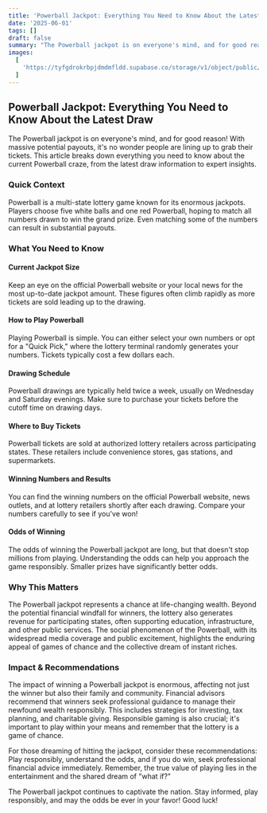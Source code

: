 ```yaml
---
title: 'Powerball Jackpot: Everything You Need to Know About the Latest Draw'
date: '2025-06-01'
tags: []
draft: false
summary: "The Powerball jackpot is on everyone's mind, and for good reason! With massive potential payouts, it's no wonder people are lining up to grab their tickets. This article breaks down everything you need to know about the current Powerball craze, from the latest draw information to expert insights."
images:
  [
    'https://tyfgdrokrbpjdmdmfldd.supabase.co/storage/v1/object/public/image/2025-06-01-12-04-00-213+02-00.jpg',
  ]
---
```


## Powerball Jackpot: Everything You Need to Know About the Latest Draw

The Powerball jackpot is on everyone's mind, and for good reason! With massive potential payouts, it's no wonder people are lining up to grab their tickets. This article breaks down everything you need to know about the current Powerball craze, from the latest draw information to expert insights.

### Quick Context

Powerball is a multi-state lottery game known for its enormous jackpots. Players choose five white balls and one red Powerball, hoping to match all numbers drawn to win the grand prize. Even matching some of the numbers can result in substantial payouts.

### What You Need to Know

#### Current Jackpot Size

Keep an eye on the official Powerball website or your local news for the most up-to-date jackpot amount. These figures often climb rapidly as more tickets are sold leading up to the drawing.

#### How to Play Powerball

Playing Powerball is simple. You can either select your own numbers or opt for a "Quick Pick," where the lottery terminal randomly generates your numbers. Tickets typically cost a few dollars each.

#### Drawing Schedule

Powerball drawings are typically held twice a week, usually on Wednesday and Saturday evenings. Make sure to purchase your tickets before the cutoff time on drawing days.

#### Where to Buy Tickets

Powerball tickets are sold at authorized lottery retailers across participating states. These retailers include convenience stores, gas stations, and supermarkets.

#### Winning Numbers and Results

You can find the winning numbers on the official Powerball website, news outlets, and at lottery retailers shortly after each drawing. Compare your numbers carefully to see if you've won!

#### Odds of Winning

The odds of winning the Powerball jackpot are long, but that doesn't stop millions from playing. Understanding the odds can help you approach the game responsibly. Smaller prizes have significantly better odds.

### Why This Matters

The Powerball jackpot represents a chance at life-changing wealth. Beyond the potential financial windfall for winners, the lottery also generates revenue for participating states, often supporting education, infrastructure, and other public services. The social phenomenon of the Powerball, with its widespread media coverage and public excitement, highlights the enduring appeal of games of chance and the collective dream of instant riches.

### Impact & Recommendations

The impact of winning a Powerball jackpot is enormous, affecting not just the winner but also their family and community. Financial advisors recommend that winners seek professional guidance to manage their newfound wealth responsibly. This includes strategies for investing, tax planning, and charitable giving. Responsible gaming is also crucial; it's important to play within your means and remember that the lottery is a game of chance.

For those dreaming of hitting the jackpot, consider these recommendations: Play responsibly, understand the odds, and if you do win, seek professional financial advice immediately. Remember, the true value of playing lies in the entertainment and the shared dream of "what if?"

The Powerball jackpot continues to captivate the nation. Stay informed, play responsibly, and may the odds be ever in your favor! Good luck!
